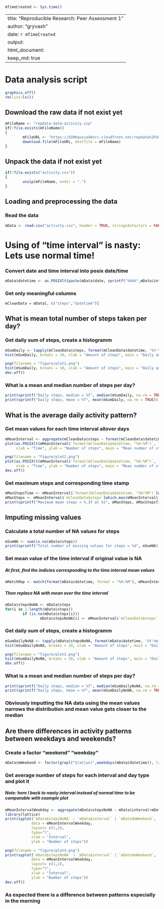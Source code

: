 ```r
mTimeCreated <- Sys.time()
```
---
title: "Reproducible Research: Peer Assessment 1"
author: "gryvash"
date: `r mTimeCreated`
output:
  html_document:
    keep_md: true
---

# Data analysis script
```R
graphics.off()
rm(list=ls())
```
## Download the raw data if not exist yet
```R
mFileName <- "repdata-data-activity.zip"
if(!file.exists(mFileName))
{
        mFileURL <- "https://d396qusza40orc.cloudfront.net/repdata%2Fdata%2Factivity.zip"
        download.file(mFileURL, destfile = mFileName)
}
```
## Unpack the data if not exist yet
```R
if(!file.exists("activity.csv"))
{
        unzip(mFileName, exdir = ".")
}
```
## Loading and preprocessing the data
### Read the data
```R
mData <- read.csv("activity.csv", header = TRUE, stringsAsFactors = FALSE)
```
# Using of "time interval" is nasty: Lets use normal time!
### Convert date and time interval into posix date/time
```R
mData$datetime <- as.POSIXlt(paste(mData$date, sprintf("%04d",mData$interval)), format="%Y-%m-%d %H%M")
```
### Get only meaningful columns
```R
mCleanData = mData[, c("steps","datetime")]
```
## What is mean total number of steps taken per day?
### Get daily sum of steps, create a histogramm
```R
mSumDaily <- tapply(mCleanData$steps, format(mCleanData$datetime, '%Y-%m-%d'), sum)
hist(mSumDaily, breaks = 10, xlab = "Amount of steps", main = "Daily amount of steps", col = "green")
```
```R
png(filename = "figure/plot1.png")
hist(mSumDaily, breaks = 10, xlab = "Amount of steps", main = "Daily amount of steps", col = "green")
dev.off()
```
### What is a mean and median number of steps per day?
```R
print(sprintf("Daily steps, median = %f", median(mSumDaily, na.rm = TRUE)))
print(sprintf("Daily steps, mean = %f", mean(mSumDaily, na.rm = TRUE)))
```
## What is the average daily activity pattern?
### Get mean values for each time interval allover days
```R
mMeanInterval <- aggregate(mCleanData$steps ~ format(mCleanData$datetime, '%H:%M'), FUN = mean, na.rm = TRUE)
plot(as.POSIXlt(mMeanInterval$`format(mCleanData$datetime, "%H:%M")`, format = "%H:%M"), mMeanInterval$`mCleanData$steps`,
     xlab = "Time", ylab = "Number of steps", main = "Mean number of steps", type = "l")

```
```R
png(filename = "figure/plot2.png")
plot(as.POSIXlt(mMeanInterval$`format(mCleanData$datetime, "%H:%M")`, format = "%H:%M"), mMeanInterval$`mCleanData$steps`,
     xlab = "Time", ylab = "Number of steps", main = "Mean number of steps", type = "l")
dev.off()
```
### Get maximum steps and corresponding time stamp
```R
mMaxStepsTime <- mMeanInterval$`format(mCleanData$datetime, "%H:%M")`[which.max(mMeanInterval$`mCleanData$steps`)]
mMaxSteps <- mMeanInterval$`mCleanData$steps`[which.max(mMeanInterval$`mCleanData$steps`)]
print(sprintf("Maximum mean steps = %.3f at %s", mMaxSteps, mMaxStepsTime))
```
## Imputing missing values
### Calculate a total number of NA values for steps
```R
mSumNA <- sum(is.na(mData$steps))
print(sprintf("Total number of missing values for steps = %d", mSumNA))
```
### Set mean value of the time interval if original value is NA
##### At first, find the indicies corresponding to the time interval mean values
```R
mMatchMap <- match(format(mData$datetime, format = "%H:%M"), mMeanInterval$`format(mCleanData$datetime, "%H:%M")`)
```
##### Then replace NA with mean over the time interval
```R
mData$stepsNoNA <- mData$steps
for(i in 1:length(mData$steps))
        if (is.na(mData$steps[i]))
                mData$stepsNoNA[i] <- mMeanInterval$`mCleanData$steps`[mMatchMap[i]]
```

### Get daily sum of steps, create a histogramm
```R
mSumDailyNoNA <- tapply(mData$stepsNoNA, format(mData$datetime, '%Y-%m-%d'), sum)
hist(mSumDailyNoNA, breaks = 10, xlab = "Amount of steps", main = "Daily amount of steps", col = "green")
```
```R
png(filename = "figure/plot3.png")
hist(mSumDailyNoNA, breaks = 10, xlab = "Amount of steps", main = "Daily amount of steps", col = "green")
dev.off()
```
### What is a mean and median number of steps per day?
```R
print(sprintf("Daily steps, median = %f", median(mSumDailyNoNA, na.rm = TRUE)))
print(sprintf("Daily steps, mean = %f", mean(mSumDailyNoNA, na.rm = TRUE)))
```
### Obviously imputting the NA data using the mean values narrows the distribution and mean value gets closer to the median

## Are there differences in activity patterns between weekdays and weekends?
### Create a factor "weekend" "weekday"
```R
mData$mWeekend <- factor(grepl("S(at|un)",weekdays(mData$datetime)), labels = c("weekday", "weekend"))
```
### Get average number of steps for each interval and day type and plot it
##### Note: here I back to nasty interval instead of normal time to be comparable with example plot
```R
mMeanIntervalWeekday <- aggregate(mData$stepsNoNA ~ mData$interval+mData$mWeekend, FUN = mean)
library(lattice)
print(xyplot(`mData$stepsNoNA` ~ `mData$interval` | `mData$mWeekend`,
            data = mMeanIntervalWeekday,
            layout= c(1,2),
            type="l",
            xlab = "Interval",
            ylab = "Number of steps"))
```
```R
png(filename = "figure/plot4.png")
print(xyplot(`mData$stepsNoNA` ~ `mData$interval` | `mData$mWeekend`,
            data = mMeanIntervalWeekday,
            layout= c(1,2),
            type="l",
            xlab = "Interval",
            ylab = "Number of steps"))
dev.off()
```
### As expected there is a difference between patterns especially in the morning